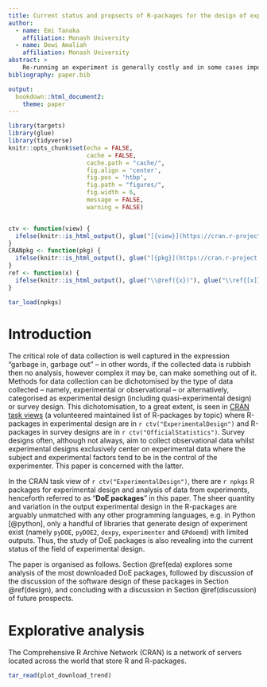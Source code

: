 ```yaml
---
title: Current status and propsects of R-packages for the design of experiments
author:
  - name: Emi Tanaka
    affiliation: Monash University
  - name: Dewi Amaliah 
    affiliation: Monash University
abstract: >
    Re-running an experiment is generally costly and in some cases impossible due to limited resources, so the design of an experiment plays a critical role in increasing the quality of experimental data.  In this article we describe the current state of the R-packages for the design of experiments through textual analysis and assessment of download trends. We discuss also the software design of widely utilised R packages in the field of experimental design and conclude with discussion of some future prospects for the field.
bibliography: paper.bib

output: 
  bookdown::html_document2:
    theme: paper
---
```


```r
library(targets)
library(glue)
library(tidyverse)
knitr::opts_chunk$set(echo = FALSE, 
                      cache = FALSE,
                      cache.path = "cache/",
                      fig.align = 'center', 
                      fig.pos = 'htbp', 
                      fig.path = "figures/",
                      fig.width = 6,
                      message = FALSE,
                      warning = FALSE)


ctv <- function(view) {
  ifelse(knitr::is_html_output(), glue("[{view}](https://cran.r-project.org/web/views/{view}.html)"), glue("\\ctv{[view]}", .open = "[", .close = "]"))
}
CRANpkg <- function(pkg) {
  ifelse(knitr::is_html_output(), glue("[{pkg}](https://cran.r-project.org/web/packages/{pkg}/index.html)"), glue("\\CRANpkg{[pkg]}", .open = "[", .close = "]"))
}
ref <- function(x) {
  ifelse(knitr::is_html_output(), glue("\\@ref({x})"), glue("\\ref{[x]}", .open = "[", .close = "]"))
}

tar_load(npkgs)
```



# Introduction 

The critical role of data collection is well captured in the expression "garbage in, garbage out" -- in other words, if the collected data is rubbish then no analysis, however complex it may be, can make something out of it. Methods for data collection can be dichotomised by the type of data collected -- namely, experimental or observational -- or alternatively, categorised as experimental design (including quasi-experimental design) or survey design. This dichotomisation, to a great extent, is seen in [CRAN task views](https://cran.r-project.org/web/views/) (a volunteered maintained list of R-packages by topic) where R-packages in experimental design are in `r ctv("ExperimentalDesign")` and R-packages in survey designs are in `r ctv("OfficialStatistics")`. Survey designs often, although not always, aim to collect observational data whilst experimental designs exclusively center on experimental data where the subject and experimental factors tend to be in the control of the experimenter. This paper is concerned with the latter.


In the CRAN task view of `r ctv("ExperimentalDesign")`, there are `r npkgs` R packages for experimental design and analysis of data from experiments, henceforth referred to as "**DoE packages**" in this paper. The sheer quantity and variation in the output experimental design in the R-packages are arguably unmatched with any other programming languages, e.g. in Python [@python], only a handful of libraries that generate design of experiment exist (namely `pyDOE`, `pyDOE2`, `dexpy`, `experimenter` and `GPdoemd`) with limited outputs. Thus, the study of DoE packages is also revealing into the current status of the field of experimental design.

The paper is organised as follows. Section \@ref(eda) explores some analysis of the most downloaded DoE packages, followed by discussion of the discussion of the software design of these packages in Section \@ref(design), and concluding with a discussion in Section \@ref(discussion) of future prospects. 


# Explorative analysis {#eda}

The Comprehensive R Archive Network (CRAN) is a network of servers located across the world that store R and R-packages. 

```r
tar_read(plot_download_trend)
```